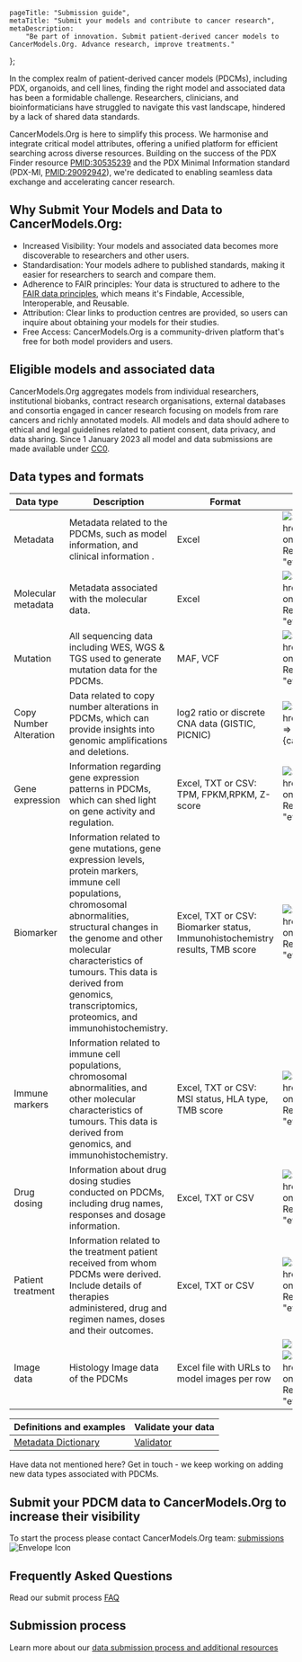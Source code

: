 
[comment]: # "Metadata"
[comment]: # "Page title = h1 in banner"

	pageTitle: "Submission guide",
	metaTitle: "Submit your models and contribute to cancer research",
	metaDescription:
		"Be part of innovation. Submit patient-derived cancer models to CancerModels.Org. Advance research, improve treatments."
};

[comment]: # "Page content below"
[comment]: # "Can include html tags"

In the complex realm of patient-derived cancer models (PDCMs), including PDX, organoids, and cell lines, finding the right model and associated data has been a formidable challenge. Researchers, clinicians, and bioinformaticians have struggled to navigate this vast landscape, hindered by a lack of shared data standards.

CancerModels.Org is here to simplify this process. We harmonise and integrate critical model attributes, offering a unified platform for efficient searching across diverse resources. Building on the success of the PDX Finder resource <a href="https://pubmed.ncbi.nlm.nih.gov/30535239/" target="_blank" rel="noopener noreferrer">PMID:30535239</a> and the PDX Minimal Information standard (PDX-MI, <a href="https://pubmed.ncbi.nlm.nih.gov/29092942/" target="_blank" rel="noopener noreferrer">PMID:29092942</a>), we're dedicated to enabling seamless data exchange and accelerating cancer research.

## Why Submit Your Models and Data to CancerModels.Org:

- Increased Visibility: Your models and associated data becomes more discoverable to researchers and other users.
- Standardisation: Your models adhere to published standards, making it easier for researchers to search and compare them.
- Adherence to FAIR principles: Your data is structured to adhere to the <a href="https://www.go-fair.org/fair-principles/" target="_blank" rel="noreferrer">FAIR data principles</a>, which means it's Findable, Accessible, Interoperable, and Reusable.
- Attribution: Clear links to production centres are provided, so users can inquire about obtaining your models for their studies.
- Free Access: CancerModels.Org is a community-driven platform that's free for both model providers and users.

## Eligible models and associated data

CancerModels.Org aggregates models from individual researchers, institutional biobanks, contract research organisations, external databases and consortia engaged in cancer research focusing on models from rare cancers and richly annotated models. All models and data should adhere to ethical and legal guidelines related to patient consent, data privacy, and data sharing. Since 1 January 2023 all model and data submissions are made available under <a href="https://creativecommons.org/share-your-work/public-domain/cc0/" target="_blank" rel="noopener noreferrer">CC0</a>.

## Data types and formats

| Data type              | Description                                                                                                                                                                                                                                                                                                     | Format                                                                       | Submission template                                                                                                                                                                                                                                                                                                                                                                                                                                                                                                                                   |
| ---------------------- | --------------------------------------------------------------------------------------------------------------------------------------------------------------------------------------------------------------------------------------------------------------------------------------------------------------- | ---------------------------------------------------------------------------- | ----------------------------------------------------------------------------------------------------------------------------------------------------------------------------------------------------------------------------------------------------------------------------------------------------------------------------------------------------------------------------------------------------------------------------------------------------------------------------------------------------------------------------------------------------- |
| Metadata               | Metadata related to the PDCMs, such as model information, and clinical information .                                                                                                                                                                                                                            | Excel                                                                        | <img className="d-inline" src="/cancer-models-pages/img/sheet-icon.svg" title="Sheet Icon" alt="Sheet Icon"/>&nbsp;<a href="/static/templates/metadata_template.xlsx" onClick={() => ReactGA.event("download_submit_template", {category: "event"})}>Metadata template</a>                                                                                                                                                                                                                                                                            |
| Molecular metadata     | Metadata associated with the molecular data.                                                                                                                                                                                                                                                                    | Excel                                                                        | <img className="d-inline" src="/cancer-models-pages/img/sheet-icon.svg" title="Sheet Icon" alt="Sheet Icon"/>&nbsp;<a href="/static/templates/molecular_metadata.xlsx" onClick={() => ReactGA.event("download_submit_template", {category: "event"})}>Molecular metadata template</a>                                                                                                                                                                                                                                                                 |
| Mutation               | All sequencing data including WES, WGS & TGS used to generate mutation data for the PDCMs.                                                                                                                                                                                                                      | MAF, VCF                                                                     | <img className="d-inline" src="/cancer-models-pages/img/sheet-icon.svg" title="Sheet Icon" alt="Sheet Icon"/>&nbsp;<a href="/static/templates/mutation_template_external.xlsx" onClick={() => ReactGA.event("download_submit_template", {category: "event"})}>Mutation data template</a>                                                                                                                                                                                                                                                              |
| Copy Number Alteration | Data related to copy number alterations in PDCMs, which can provide insights into genomic amplifications and deletions.                                                                                                                                                                                         | log2 ratio or discrete CNA data (GISTIC, PICNIC)                             | <img className="d-inline" src="/cancer-models-pages/img/sheet-icon.svg" title="Sheet Icon" alt="Sheet Icon"/>&nbsp;<a href="/static/templates/cna_template.xlsx" onClick={() => ReactGA.event("download_submit_template", {category: "event"})}>CNA data template</a>                                                                                                                                                                                                                                                                                 |
| Gene expression        | Information regarding gene expression patterns in PDCMs, which can shed light on gene activity and regulation.                                                                                                                                                                                                  | Excel, TXT or CSV: TPM, FPKM,RPKM, Z-score                                   | <img className="d-inline" src="/cancer-models-pages/img/sheet-icon.svg" title="Sheet Icon" alt="Sheet Icon"/>&nbsp;<a href="/static/templates/expression_template.xlsx" onClick={() => ReactGA.event("download_submit_template", {category: "event"})}>Expression data template</a>                                                                                                                                                                                                                                                                   |
| Biomarker              | Information related to gene mutations, gene expression levels, protein markers, immune cell populations, chromosomal abnormalities, structural changes in the genome and other molecular characteristics of tumours. This data is derived from genomics, transcriptomics, proteomics, and immunohistochemistry. | Excel, TXT or CSV: Biomarker status, Immunohistochemistry results, TMB score | <img className="d-inline" src="/cancer-models-pages/img/sheet-icon.svg" title="Sheet Icon" alt="Sheet Icon"/>&nbsp;<a href="/static/templates/biomarker_template.xlsx" onClick={() => ReactGA.event("download_submit_template", {category: "event"})}>Biomarker data template</a>                                                                                                                                                                                                                                                                     |
| Immune markers         | Information related to immune cell populations, chromosomal abnormalities, and other molecular characteristics of tumours. This data is derived from genomics, and immunohistochemistry.                                                                                                                        | Excel, TXT or CSV: MSI status, HLA type, TMB score                           | <img className="d-inline" src="/cancer-models-pages/img/sheet-icon.svg" title="Sheet Icon" alt="Sheet Icon"/>&nbsp;<a href="/static/templates/immunemarker_template.xlsx" onClick={() => ReactGA.event("download_submit_template", {category: "event"})}>Immune marker template</a>                                                                                                                                                                                                                                                                   |
| Drug dosing            | Information about drug dosing studies conducted on PDCMs, including drug names, responses and dosage information.                                                                                                                                                                                               | Excel, TXT or CSV                                                            | <img className="d-inline" src="/cancer-models-pages/img/sheet-icon.svg" title="Sheet Icon" alt="Sheet Icon"/>&nbsp;<a href="/static/templates/drug_dosing_template.xlsx" onClick={() => ReactGA.event("download_submit_template", {category: "event"})}>Drug dosing template</a>                                                                                                                                                                                                                                                                      |
| Patient treatment      | Information related to the treatment patient received from whom PDCMs were derived. Include details of therapies administered, drug and regimen names, doses and their outcomes.                                                                                                                                | Excel, TXT or CSV                                                            | <img className="d-inline" src="/cancer-models-pages/img/sheet-icon.svg" title="Sheet Icon" alt="Sheet Icon"/>&nbsp;<a href="/static/templates/patienttreatment_template.xlsx" onClick={() => ReactGA.event("download_submit_template", {category: "event"})}>Patient treatment template</a>                                                                                                                                                                                                                                                           |
| Image data             | Histology Image data of the PDCMs                                                                                                                                                                                                                                                                               | Excel file with URLs to model images per row                                 | <img className="d-inline" src="/cancer-models-pages/img/external-icon.svg" title="External Icon" alt="External Icon"/>&nbsp;Via <a href="https://www.ebi.ac.uk/bioimage-archive/" target="_blank" rel="noreferrer">BioImage Archive</a><br/><img className="mt-3 d-inline" src="/cancer-models-pages/img/sheet-icon.svg" title="Sheet Icon" alt="Sheet Icon"/>&nbsp;<a href="/static/templates/metadata_template.xlsx" onClick={() => ReactGA.event("download_submit_template", {category: "event"})}>Model image sheet part of Metadata template</a> |

| Definitions and examples                      | Validate your data                 |
| --------------------------------------------- | ---------------------------------- |
| [Metadata Dictionary](/validation/dictionary) | [Validator](/validation/validator) |

[comment]: # "Need empty div for spacing"

<div className="mb-5"></div>
Have data not mentioned here? Get in touch - we keep working on adding new data
types associated with PDCMs.

## Submit your PDCM data to CancerModels.Org to increase their visibility

To start the process please contact CancerModels.Org team: [submissions](mailto:helpdesk@cancermodels.org?subject=PDCM%20producer:%20Data%20Submission%20request)&nbsp;<img className="d-inline" src="/img/envelope-icon.svg" title="Envelope Icon" alt="Envelope Icon"/>

## Frequently Asked Questions

Read our submit process [FAQ](/submit/faq)

## Submission process

Learn more about our [data submission process and additional resources](/submit/submission-process)

[comment]: # "End page content - do not edit below this line"


